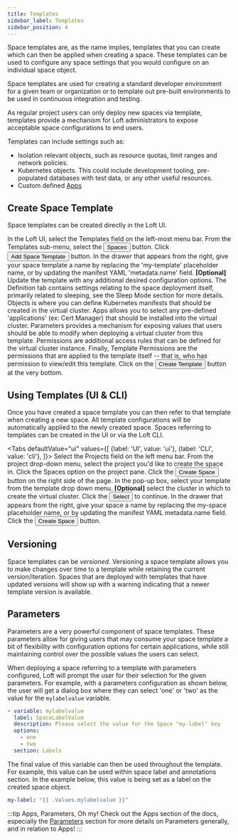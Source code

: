 ```yaml
---
title: Templates
sidebar_label: Templates
sidebar_position: 4
---
```



Space templates are, as the name implies, templates that you can create which can then
be applied when creating a space. These templates can be used to configure any space settings that
you would configure on an individual space object.

Space templates are used for creating a standard developer environment for a
given team or organization or to template out pre-built environments to be used in continuous
integration and testing.

As regular project users can only deploy new spaces via template, templates provide a mechanism
for Loft administrators to expose acceptable space configurations to end users.

Templates can include settings such as:

- Isolation relevant objects, such as resource quotas, limit ranges and network policies.
- Kubernetes objects. This could include development tooling, pre-populated databases with test data, or any other useful resources.
- Custom defined [Apps](../apps/what-are-apps?)

## Create Space Template

Space templates can be created directly in the Loft UI.

<Flow id="create-space-template-ui">
    <Step>
        In the Loft UI, select the <NavStep>Templates</NavStep> field on the left-most menu bar.
    </Step>
    <Step>
        From the Templates sub-menu, select the <Button>Spaces</Button> button.
    </Step>
    <Step>
        Click <Button>Add Space Template</Button> button.
    </Step>
    <Step>
        In the drawer that appears from the right, give your space template a
        name by replacing the 'my-template' placeholder name, or by updating the
        manifest YAML 'metadata.name' field.
    </Step>
    <Step>
        <b>[Optional]</b> Update the template with any additional desired
        configuration options.
        <Flow id="create-space-template-optional-ui">
            <Step>
                The <Label>Definition</Label> tab contains settings relating to the space
                deployment itself, primarily related to sleeping, see the Sleep Mode section for
                more details.
            </Step>
            <Step>
                <Label>Objects</Label> is where you can define Kubernetes manifests that should be
                created in the virtual cluster.
            </Step>
            <Step>
                <Label>Apps</Label> allows you to select any pre-defined 'applications' (ex: Cert
                Manager) that should be installed into the virtual cluster.
            </Step>
            <Step>
                <Label>Parameters</Label> provides a mechanism for exposing values that users should
                be able to modify when deploying a virtual cluster from this template.
            </Step>
            <Step>
                <Label>Permissions</Label> are additional access rules that can be defined for the
                virtual cluster instance.
            </Step>
            <Step>
                Finally, <Label>Template Permissions</Label> are the permissions that are applied to
                the template itself -- that is, who has permission to view/edit this template.
            </Step>
        </Flow>
    </Step>
    <Step>
        Click on the <Button>Create Template</Button> button at the very bottom.
    </Step>
</Flow>


## Using Templates (UI & CLI)

Once you have created a space template you can then refer to that template when
creating a new space. All template configurations will be automatically applied to the
newly created space. Spaces referring to templates can be created in the UI
or via the Loft CLI.

<Tabs
    defaultValue="ui"
    values={[
        {label: 'UI', value: 'ui'},
        {label: 'CLI', value: 'cli'},
    ]}>
    <TabItem value="ui">
        <Flow id="use-space-template-ui">
            <Step>
                Select the <NavStep>Projects</NavStep> field on the left menu bar.
            </Step>
            <Step>
                From the project drop-down menu, select the project you'd like to create the
                space in.
            </Step>
            <Step>
                Click the <NavStep>Spaces</NavStep> option on the project pane.
            </Step>
            <Step>
                Click the <Button>Create Space</Button> button on the right side of
                the page.
            </Step>
            <Step>
                In the pop-up box, select your template from the template drop down menu.
            </Step>
            <Step>
                <b>[Optional]</b> select the cluster in which to create the virtual cluster.
            </Step>
            <Step>
                Click the <Button>Select</Button> to continue.
            </Step>
            <Step>
                In the drawer that appears from the right, give your space a name by
                replacing the <Label>my-space</Label> placeholder name, or by updating the
                manifest YAML <Label>metadata.name</Label> field.
            </Step>
            <Step>
                Click the <Button>Create Space</Button> button.
            </Step>
        </Flow>
    </TabItem>
    <TabItem value="cli">
        <PartialSpaceTemplateInstantiateCLI/>
    </TabItem>
</Tabs>


## Versioning

Space templates can be <i>versioned</i>. Versioning a space template allows you
to make changes over time to a template while retaining the current version/iteration. Spaces that
are deployed with templates that have updated versions will show up with a warning indicating
that a newer template version is available.


## Parameters

Parameters are a very powerful component of space templates. These parameters allow
for giving users that may consume your space template a bit of flexibility with
configuration options for certain applications, while still maintaining control over the
possible values the users can select.

When deploying a space referring to a template with parameters configured, Loft will
prompt the user for their selection for the given parameters. For example, with a parameters
configuration as shown below, the user will get a dialog box where they can select 'one' or
'two' as the value for the `mylabelvalue` variable.

```yaml
- variable: mylabelvalue
  label: SpaceLabelValue
  description: Please select the value for the Space "my-label" key
  options:
    - one
    - two
  section: Labels
```

The final value of this variable can then be used throughout the template. For example, this
value can be used within space label and annotations section. In the example below, this value
is being set as a label on the created space object.

```yaml
my-label: "{{ .Values.mylabelvalue }}"
```

:::tip Apps, Parameters, Oh my!
Check out the Apps section of the docs, especially the [Parameters](../apps/parameters) section for
more details on Parameters generally, and in relation to Apps!
:::
